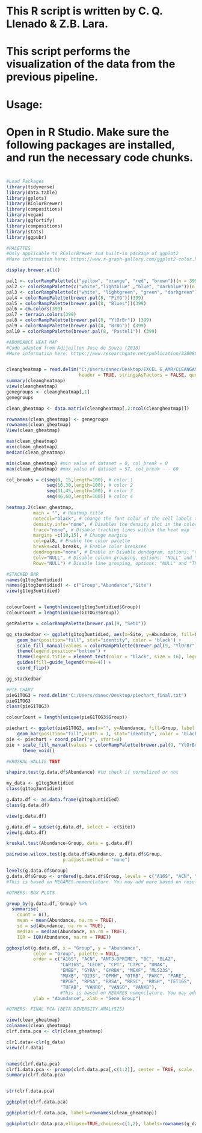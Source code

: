 ################################################################################################################################################
# 	
#	  This R script is written by C. Q. Llenado & Z.B. Lara.
#
#	  This script performs the visualization of the data from the previous pipeline.
#		
#	  Usage:
#		  Open in R Studio. Make sure the following packages are installed, and run the necessary code chunks.
#
################################################################################################################################################

```{r}
#Load Packages 
library(tidyverse)
library(data.table)
library(gplots)
library(RColorBrewer)
library(compositions)
library(vegan)
library(ggfortify)
library(compositions)
library(stats)
library(ggpubr)
```

```{r}
#PALETTES 
#Only applicable to RColorBrewer and built-in package of ggplot2
#More information here: https://www.r-graph-gallery.com/ggplot2-color.html

display.brewer.all()

pal1 <- colorRampPalette(c("yellow", "orange", "red", "brown"))(n = 399)
pal2 <- colorRampPalette(c("white","lightblue" ,"blue", "darkblue"))(n = 399)
pal3 <- colorRampPalette(c("white", "lightgreen", "green", "darkgreen"))(n = 399)
pal4 = colorRampPalette(brewer.pal(8, "PiYG"))(399)
pal5 = colorRampPalette(brewer.pal(8, "Blues"))(399)
pal6 = cm.colors(399)
pal7 = terrain.colors(399)
pal8 = colorRampPalette(brewer.pal(8, "YlOrBr")) (399)
pal9 = colorRampPalette(brewer.pal(8, "BrBG")) (399)
pal10 = colorRampPalette(brewer.pal(8, "Pastel1")) (399)
```

```{r}
#ABUNDANCE HEAT MAP 
#Code adapted from Adijailton Jose de Souza (2018) 
#More information here: https://www.researchgate.net/publication/328080398_How_to_build_a_heatmap_in_R_relative_abundance_data


cleangheatmap = read.delim("C:/Users/danec/Desktop/EXCEL G_AMR/CLEANGAMR.txt", 
                           header = TRUE, stringsAsFactors = FALSE, quote = "")
summary(cleangheatmap)
view(cleangheatmap)
genegroups <- cleangheatmap[,1]
genegroups

clean_gheatmap <- data.matrix(cleangheatmap[,2:ncol(cleangheatmap)])

rownames(clean_gheatmap) <- genegroups
rownames(clean_gheatmap)
View(clean_gheatmap)

max(clean_gheatmap)
min(clean_gheatmap)
median(clean_gheatmap)

min(clean_gheatmap) #min value of dataset = 0, col_break = 0
max(clean_gheatmap) #max value of dataset = 57, col_break ~ ~ 60

col_breaks = c(seq(0, 15,length=100), # color 1
               seq(16,30,length=100), # color 2
               seq(31,45,length=100), # color 3
               seq(46,60,length=100)) # color 4

heatmap.2(clean_gheatmap,
          main = "", # Heatmap title
          notecol="black", # Change the font color of the cell labels to "black"
          density.info="none", # Disables the density plot in the color legend.
          trace="none", # Disable tracking lines within the heat map
          margins =c(10,15), # Change margins
          col=pal8, # Enable the color palette
          breaks=col_breaks, # Enable color breakses
          dendrogram="none", # Enable or Disable dendogram, options: "none", "col", "row" and "both". um dendrograma de coluna
          Colv="NULL", # Disable column grouping, options: "NULL" and "TRUE"
          Rowv="NULL") # Disable line grouping, options: "NULL" and "TRUE"
```

```{r}
#STACKED BAR 
names(g1tog3untidied)
names(g1tog3untidied) <- c("Group","Abundance","Site")
view(g1tog3untidied)


colourCount = length(unique(g1tog3untidied$Group))
colourCount = length(unique(G1TOG3$Group))

getPalette = colorRampPalette(brewer.pal(9, "Set1"))

gg_stackedbar <- ggplot(g1tog3untidied, aes(x=Site, y=Abundance, fill=Group, label = Site)) + 
    geom_bar(position="fill", stat="identity", color = 'black') + 
    scale_fill_manual(values = colorRampPalette(brewer.pal(9, "YlOrBr"))(colourCount)) +  
    theme(legend.position="bottom") +
    theme(legend.title = element_text(color = "black", size = 16), legend.text = element_text(color = "black", size = 11)) +
    guides(fill=guide_legend(nrow=4)) +
    coord_flip()

gg_stackedbar
```

```{r}
#PIE CHART
pieG1TOG3 = read.delim("C:/Users/danec/Desktop/piechart_final.txt")
pieG1TOG3
class(pieG1TOG3)

colourCount = length(unique(pieG1TOG3$Group))

piechart <- ggplot(pieG1TOG3, aes(x="", y=Abundance, fill=Group, label = Group)) + 
    geom_bar(position="fill",width = 1, stat="identity", color = 'black') 
pie <- piechart + coord_polar("y", start=0) 
pie + scale_fill_manual(values = colorRampPalette(brewer.pal(9, "YlOrBr"))(colourCount)) +
      theme_void() 
```

```{r}
#KRUSKAL-WALLIS TEST 

shapiro.test(g.data.df$Abundance) #to check if normalized or not 

my_data <- g1tog3untidied
class(g1tog3untidied)

g.data.df <- as.data.frame(g1tog3untidied)
class(g.data.df)

view(g.data.df)

g.data.df = subset(g.data.df, select = -c(Site))
view(g.data.df)

kruskal.test(Abundance~Group, data = g.data.df)

pairwise.wilcox.test(g.data.df$Abundance, g.data.df$Group,
                     p.adjust.method = "none")

levels(g.data.df$Group)
g.data.df$Group <- ordered(g.data.df$Group, levels = c("A16S", "ACN", "ANT3-DPRIME", "BC", "BLAZ", "CAP16S", "CEOB", "CPT", "CTPC", "DNAK", "EMBB", "GYRA", "GYRBA", "MEXF", "MLS23S", "MUXB", "O23S", "OPMH", "OTRB", "PARC", "PARE", "RPOB", "RPSA", "RRSA", "RRSC", "RRSH", "TET16S", "TUFAB", "VANRO", "VANSO", "VANXB"))
#This is based on MEGARES nomenclature. You may add more based on results in CSV file
```

```{r}
#OTHERS: BOX PLOTS

group_by(g.data.df, Group) %>%
  summarise(
    count = n(),
    mean = mean(Abundance, na.rm = TRUE),
    sd = sd(Abundance, na.rm = TRUE),
    median = median(Abundance, na.rm = TRUE),
    IQR = IQR(Abundance, na.rm = TRUE))

ggboxplot(g.data.df, x = "Group", y = "Abundance", 
          color = "Group", palette = NULL,
          order = c("A16S", "ACN", "ANT3-DPRIME", "BC", "BLAZ", 
                    "CAP16S", "CEOB", "CPT", "CTPC", "DNAK", 
                    "EMBB", "GYRA", "GYRBA", "MEXF", "MLS23S", 
                    "MUXB", "O23S", "OPMH", "OTRB", "PARC", "PARE", 
                    "RPOB", "RPSA", "RRSA", "RRSC", "RRSH", "TET16S", 
                    "TUFAB", "VANRO", "VANSO", "VANXB"),
                    #This is based on MEGARES nomenclature. You may add more based on results in CSV file
          ylab = "Abundance", xlab = "Gene Group")
```

```{r}
#OTHERS: FINAL PCA (BETA DIVERSITY ANALYSIS)

view(clean_gheatmap)
colnames(clean_gheatmap) 
clrf.data.pca <- clr(clean_gheatmap)

clr1.data<-clr(g_data) 
view(clr.data)


names(clrf.data.pca)
clrf1.data.pca <- prcomp(clrf.data.pca[,c(1:2)], center = TRUE, scale. = TRUE) 
summary(clrf.data.pca) 


str(clrf.data.pca)

ggbiplot(clrf.data.pca)

ggbiplot(clrf.data.pca, labels=rownames(clean_gheatmap))

ggbiplot(clr.data.pca,ellipse=TRUE,choices=c(1,2), labels=rownames(g_data))
```
